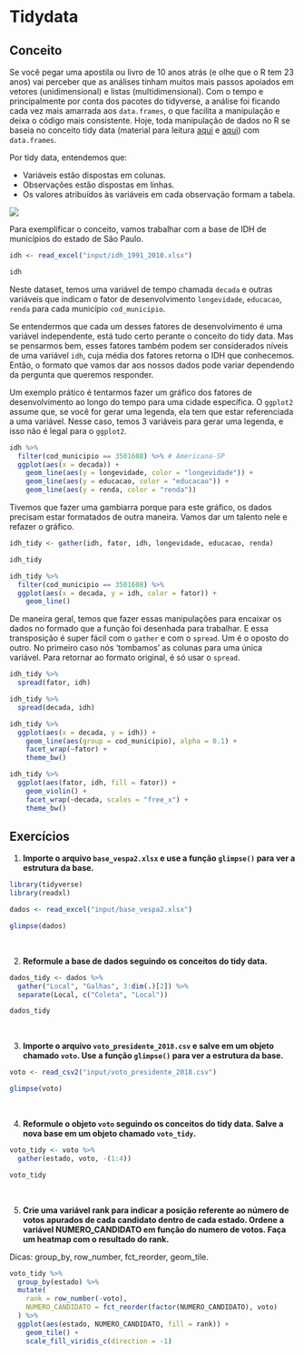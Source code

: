 # Tidydata {-}

## Conceito {-}

Se você pegar uma apostila ou livro de 10 anos atrás (e olhe que o R tem 23 anos) vai perceber que as análises tinham muitos mais passos apoiados em vetores (unidimensional) e listas (multidimensional). Com o tempo e principalmente por conta dos pacotes do tidyverse, a análise foi ficando cada vez mais amarrada aos `data.frames`, o que facilita a manipulação e deixa o código mais consistente. Hoje, toda manipulação de dados no R se baseia no conceito tidy data (material para leitura [aqui](https://vita.had.co.nz/papers/tidy-data.pdf) e [aqui](https://garrettgman.github.io/tidying/)) com `data.frames`.

Por tidy data, entendemos que:

*  Variáveis estão dispostas em colunas.
*  Observações estão dispostas em linhas.
*  Os valores atribuídos às variáveis em cada observação formam a tabela.

![](https://garrettgman.github.io/images/tidy-1.png)

Para exemplificar o conceito, vamos trabalhar com a base de IDH de municípios do estado de São Paulo.

```r
idh <- read_excel("input/idh_1991_2010.xlsx")

idh
```

Neste dataset, temos uma variável de tempo chamada `decada` e outras variáveis que indicam o fator de desenvolvimento `longevidade`, `educacao`, `renda` para cada município `cod_municipio`.

Se entendermos que cada um desses fatores de desenvolvimento é uma variável independente, está tudo certo perante o conceito do tidy data. Mas se pensarmos bem, esses fatores também podem ser considerados níveis de uma variável `idh`, cuja média dos fatores retorna o IDH que conhecemos. Então, o formato que vamos dar aos nossos dados pode variar dependendo da pergunta que queremos responder.

Um exemplo prático é tentarmos fazer um gráfico dos fatores de desenvolvimento ao longo do tempo para uma cidade específica. O `ggplot2` assume que, se você for gerar uma legenda, ela tem que estar referenciada a uma variável. Nesse caso, temos 3 variáveis para gerar uma legenda, e isso não é legal para o `ggplot2`.

```r
idh %>% 
  filter(cod_municipio == 3501608) %>% # Americana-SP
  ggplot(aes(x = decada)) +
    geom_line(aes(y = longevidade, color = "longevidade")) +
    geom_line(aes(y = educacao, color = "educacao")) +
    geom_line(aes(y = renda, color = "renda"))
```

Tivemos que fazer uma gambiarra porque para este gráfico, os dados precisam estar formatados de outra maneira. Vamos dar um talento nele e refazer o gráfico.

```r
idh_tidy <- gather(idh, fator, idh, longevidade, educacao, renda)

idh_tidy
```

```r
idh_tidy %>% 
  filter(cod_municipio == 3501608) %>% 
  ggplot(aes(x = decada, y = idh, color = fator)) +
    geom_line()
```

De maneira geral, temos que fazer essas manipulações para encaixar os dados no formado que a função foi desenhada para trabalhar. E essa transposição é super fácil com o `gather` e com o `spread`. Um é o oposto do outro. No primeiro caso nós 'tombamos' as colunas para uma única variável. Para retornar ao formato original, é só usar o `spread`.

```r
idh_tidy %>% 
  spread(fator, idh)

idh_tidy %>% 
  spread(decada, idh)
```

```r
idh_tidy %>% 
  ggplot(aes(x = decada, y = idh)) +
    geom_line(aes(group = cod_municipio), alpha = 0.1) +
    facet_wrap(~fator) +
    theme_bw()

idh_tidy %>% 
  ggplot(aes(fator, idh, fill = fator)) +
    geom_violin() +
    facet_wrap(~decada, scales = "free_x") +
    theme_bw()
```

## Exercícios {-}

(@) **Importe o arquivo `base_vespa2.xlsx` e use a função `glimpse()` para ver a estrutura da base.**

```r
library(tidyverse)
library(readxl)

dados <- read_excel("input/base_vespa2.xlsx")

glimpse(dados)
```
<br>

(@) **Reformule a base de dados seguindo os conceitos do tidy data.**

```r
dados_tidy <- dados %>% 
  gather("Local", "Galhas", 3:dim(.)[2]) %>%
  separate(Local, c("Coleta", "Local"))

dados_tidy
```
<br>

(@) **Importe o arquivo `voto_presidente_2018.csv` e salve em um objeto chamado `voto`. Use a função `glimpse()` para ver a estrutura da base.**

```r
voto <- read_csv2("input/voto_presidente_2018.csv")

glimpse(voto)
```
<br>

(@) **Reformule o objeto `voto` seguindo os conceitos do tidy data. Salve a nova base em um objeto chamado `voto_tidy`.**

```r
voto_tidy <- voto %>% 
  gather(estado, voto, -(1:4))

voto_tidy
```
<br>

(@) **Crie uma variável rank para indicar a posição referente ao número de votos apurados de cada candidato dentro de cada estado. Ordene a variável NUMERO_CANDIDATO em função do numero de votos. Faça um heatmap com o resultado do rank.**

Dicas: group_by, row_number, fct_reorder, geom_tile.

```r
voto_tidy %>% 
  group_by(estado) %>% 
  mutate(
    rank = row_number(-voto),
    NUMERO_CANDIDATO = fct_reorder(factor(NUMERO_CANDIDATO), voto)
  ) %>% 
  ggplot(aes(estado, NUMERO_CANDIDATO, fill = rank)) +
    geom_tile() +
    scale_fill_viridis_c(direction = -1)
```

